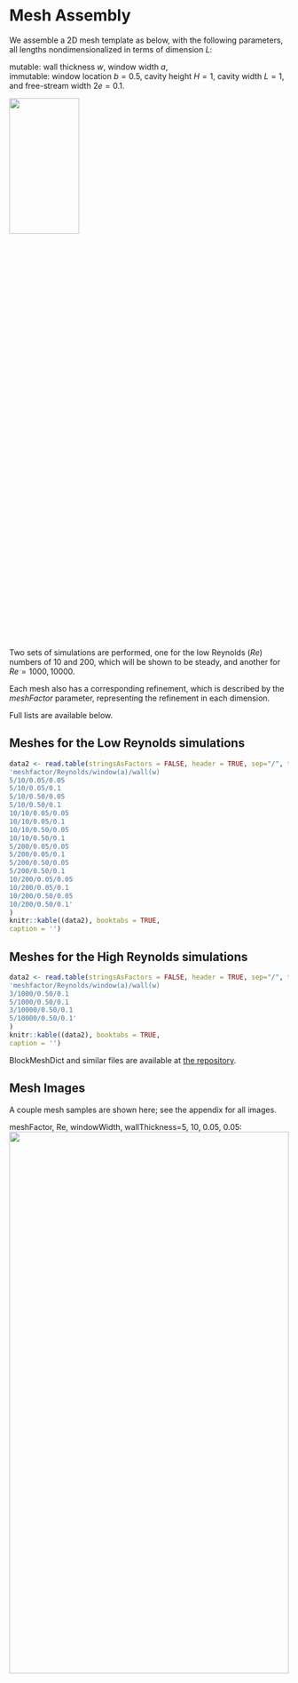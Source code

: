 # Mesh Assembly

We assemble a 2D mesh template as below, with the following parameters, all lengths nondimensionalized in terms of dimension $L$:  

mutable: wall thickness $w$, window width $a$,   
immutable: window location $b=0.5$, cavity height $H=1$, cavity width $L=1$, and free-stream width $2e=0.1$.  
  

![](../plots/Mesh/B+V.png){width=50% height=25%}  

Two sets of simulations are performed, one for the low Reynolds ($Re$) numbers of 10 and 200, which will be shown to be steady, and another for $Re=1000, 10000$.  

Each mesh also has a corresponding refinement, which is described by the $meshFactor$ parameter, representing the refinement in each dimension.  



Full lists are available below.

## Meshes for the Low Reynolds simulations


```{r, tidy=FALSE}
data2 <- read.table(stringsAsFactors = FALSE, header = TRUE, sep="/", text =
'meshfactor/Reynolds/window(a)/wall(w)
5/10/0.05/0.05
5/10/0.05/0.1
5/10/0.50/0.05
5/10/0.50/0.1
10/10/0.05/0.05
10/10/0.05/0.1
10/10/0.50/0.05
10/10/0.50/0.1
5/200/0.05/0.05
5/200/0.05/0.1
5/200/0.50/0.05
5/200/0.50/0.1
10/200/0.05/0.05
10/200/0.05/0.1
10/200/0.50/0.05
10/200/0.50/0.1'
)
knitr::kable((data2), booktabs = TRUE,
caption = '')
```

## Meshes for the High Reynolds simulations


```{r, tidy=FALSE}
data2 <- read.table(stringsAsFactors = FALSE, header = TRUE, sep="/", text =
'meshfactor/Reynolds/window(a)/wall(w)
3/1000/0.50/0.1
5/1000/0.50/0.1
3/10000/0.50/0.1
5/10000/0.50/0.1'
)
knitr::kable((data2), booktabs = TRUE,
caption = '')
```
 

BlockMeshDict and similar files are available at <a href="https://github.com/akhilsadam/coe347-group12/tree/main/4/code/param">the repository</a>.  

## Mesh Images  

A couple mesh samples are shown here; see the appendix for all images.  

 
meshFactor, Re, windowWidth, wallThickness=5, 10, 0.05, 0.05:  
![](../plots/run_5_10_005_005/MESH2.jpg){width=100% height=50%}  

  

meshFactor, Re, windowWidth, wallThickness=10, 200, 0.5, 0.1:  
![](../plots/run_10_200_050_01/MESH2.jpg){width=100% height=50%}  


Now that the mesh resolutions can be seen as adequate, we will move to results.  
